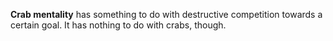 '''Crab mentality''' has something to do with destructive competition towards a certain goal. It has nothing to do with crabs, though.

{{{stub}}}